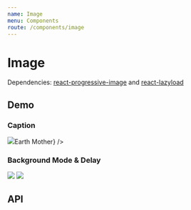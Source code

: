 ```yaml
---
name: Image
menu: Components
route: /components/image
---
```




# Image

Dependencies: [react-progressive-image](https://github.com/FormidableLabs/react-progressive-image) and [react-lazyload](https://github.com/twobin/react-lazyload)

## Demo

### Caption

<Playground>
  <Image
    src="https://s28566.pcdn.co/wp-content/uploads/2018/08/home-hero.jpg"
    caption={<h1 style={{ color: 'white', margin: 0 }}>Earth Mother</h1>}
  />
</Playground>

### Background Mode & Delay

<Playground>
  <Container>
    <Image
      background
      width={400}
      height={400}
      src="https://s28566.pcdn.co/wp-content/uploads/2018/08/home-hero.jpg"
    />
    <Image
      background
      delay={5000}
      width={400}
      height={400}
      src="https://s28566.pcdn.co/wp-content/uploads/2018/08/home-hero.jpg"
    />
  </Container>
</Playground>

## API

<Props of={Image} />
